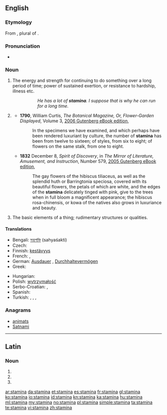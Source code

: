 ==English==

===Etymology===
From {{etyl|la}} {{term|stamina|stāmina|lang=la}}, plural of {{term|stamen|stāmen}}.

===Pronunciation===
* {{a|UK}} {{IPA|/ˈstamɪnə/}}

===Noun===
{{en-noun|-}}

# {{uncountable|now considered singular}} The energy and strength for continuing to do something over a long period of time; power of sustained exertion, or resistance to hardship, illness etc.
#:: ''He has a lot of '''stamina'''. I suppose that is why he can run for a long time.''
# {{botany|rare}} {{plural of|stamen}}
#* '''1790''', William Curtis, ''The Botanical Magazine, Or, Flower-Garden Displayed'', Volume 3, [http://www.gutenberg.org/files/17672/17672-h/17672-h.htm 2006 Gutenberg eBook edition],
#*: In the specimens we have examined, and which perhaps have been rendered luxuriant by culture, the number of '''stamina''' has been from twelve to sixteen; of styles, from six to eight; of flowers on the same stalk, from one to eight.
#* '''1832''' December 8, ''Spirit of Discovery'', in ''The Mirror of Literature, Amusement, and Instruction'', Number 579, [http://www.gutenberg.org/files/15536/15536-h/15536-h.htm 2005 Gutenberg eBook edition],
#*: The gay flowers of the hibiscus tiliaceus, as well as the splendid huth or Barringtonia speciosa, covered with its beautiful flowers, the petals of which are white, and the edges of the '''stamina''' delicately tinged with pink, give to the trees when in full bloom a magnificent appearance; the hibiscus rosa-chinensis, or kowa of the natives also grows in luxuriance and beauty.
# {{obsolete|as plural}} The basic elements of a thing; rudimentary structures or qualities.

====Translations====
{{trans-top|power of sustained exertion}}
* Bengali: [[সহ্যশক্তি]] (sahyaśakti)
* Czech: {{t-|cs|výdrž|f}}
* Finnish: [[kestävyys]]
* French: {{t+|fr|endurance|f}}, {{t+|fr|résistance|f}}
* German: [[Ausdauer]] {{f}}, [[Durchhaltevermögen]] {{n}}
* Greek: {{t+|el|αντοχή|f|tr=antochí}}
{{trans-mid}}
* Hungarian: {{t+|hu|kitartás}}
* Polish: [[wytrzymałość]] {{f}}
* Serbo-Croatian: {{t-|sh|stamenost|sc=Latn}}, {{t-|sh|izdržljivost|sc=Latn}}
* Spanish: {{t+|es|resistencia|f}}
* Turkish: {{t-|tr|dayanma gücü}}, {{t+|tr|derman}}, {{t+|tr|hâl}}, {{t+|tr|takat}}
{{trans-bottom}}

===Anagrams===
* [[animats#English|animats]]
* [[Satnami#English|Satnami]]

----

==Latin==

===Noun===
{{la-noun-form|stāmina}}

# {{inflection of|stamen|stāmen|nom|p|lang=la}}
# {{inflection of|stamen|stāmen|acc|p|lang=la}}
# {{inflection of|stamen|stāmen|voc|p|lang=la}}

[[ar:stamina]]
[[da:stamina]]
[[et:stamina]]
[[es:stamina]]
[[fr:stamina]]
[[gl:stamina]]
[[ko:stamina]]
[[io:stamina]]
[[id:stamina]]
[[kn:stamina]]
[[ka:stamina]]
[[hu:stamina]]
[[ml:stamina]]
[[my:stamina]]
[[no:stamina]]
[[pl:stamina]]
[[simple:stamina]]
[[ta:stamina]]
[[te:stamina]]
[[vi:stamina]]
[[zh:stamina]]